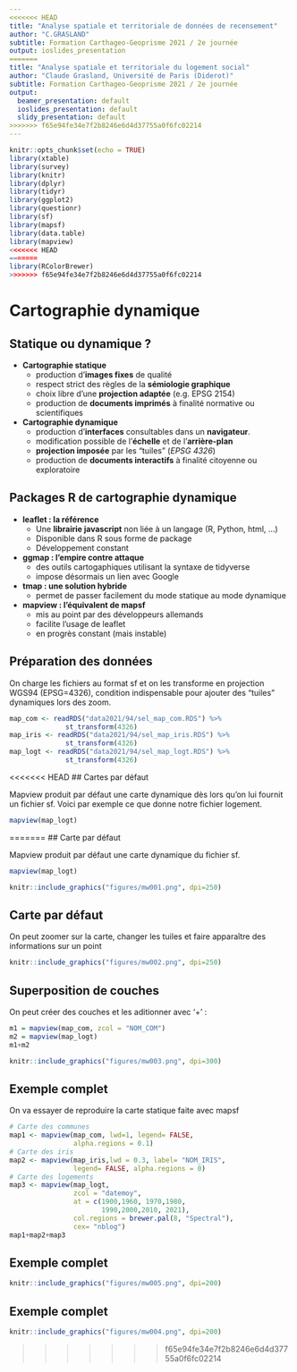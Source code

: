 ```yaml
---
<<<<<<< HEAD
title: "Analyse spatiale et territoriale de données de recensement"
author: "C.GRASLAND"
subtitle: Formation Carthageo-Geoprisme 2021 / 2e journée
output: ioslides_presentation
=======
title: "Analyse spatiale et territoriale du logement social"
author: "Claude Grasland, Université de Paris (Diderot)"
subtitle: Formation Carthageo-Geoprisme 2021 / 2e journée
output:
  beamer_presentation: default
  ioslides_presentation: default
  slidy_presentation: default
>>>>>>> f65e94fe34e7f2b8246e6d4d37755a0f6fc02214
---
```


```r
knitr::opts_chunk$set(echo = TRUE)
library(xtable)
library(survey)
library(knitr)
library(dplyr)
library(tidyr)
library(ggplot2)
library(questionr)
library(sf)
library(mapsf)
library(data.table)
library(mapview)
<<<<<<< HEAD
=======
library(RColorBrewer)
>>>>>>> f65e94fe34e7f2b8246e6d4d37755a0f6fc02214
```



# Cartographie dynamique


## Statique ou dynamique ?

- **Cartographie statique**
  - production d'**images fixes** de qualité
  - respect strict des règles de la **sémiologie graphique** 
  - choix libre d'une **projection adaptée** (e.g. EPSG 2154) 
  - production de **documents imprimés** à finalité normative ou scientifiques
  

- **Cartographie dynamique**
  - production d'**interfaces** consultables dans un **navigateur**. 
  - modification possible de l'**échelle** et de l'**arrière-plan** 
  - **projection imposée** par les "tuiles" (*EPSG 4326*)
  - production de **documents interactifs** à finalité citoyenne ou exploratoire


## Packages R de cartographie dynamique

- **leaflet :  la référence**
  - Une **librairie javascript** non liée à un langage (R, Python, html, ...)
  - Disponible dans R sous forme de package
  - Développement constant

- **ggmap :  l'empire contre attaque**
  - des outils cartogaphiques utilisant la syntaxe de tidyverse
  - impose désormais un lien avec Google

- **tmap :  une solution hybride**
  - permet de passer facilement du mode statique au mode dynamique

- **mapview : l'équivalent de mapsf**
  - mis au point par des développeurs allemands
  - facilite l'usage de leaflet
  - en progrès constant (mais instable) 

## Préparation des données

On charge les fichiers au format sf et on les transforme en projection WGS94 (EPSG=4326), condition indispensable pour ajouter des "tuiles" dynamiques lors des zoom.  

```r
map_com <- readRDS("data2021/94/sel_map_com.RDS") %>%
              st_transform(4326)
map_iris <- readRDS("data2021/94/sel_map_iris.RDS") %>%
              st_transform(4326)
map_logt <- readRDS("data2021/94/sel_map_logt.RDS") %>%
              st_transform(4326)
```

<<<<<<< HEAD
## Cartes par défaut

Mapview produit par défaut une carte dynamique dès lors qu'on lui fournit un fichier sf. Voici par exemple ce que donne notre fichier logement.

```r
mapview(map_logt)
```

=======
## Carte par défaut

Mapview produit par défaut une carte dynamique du fichier sf. 

```r
mapview(map_logt)
```

```r
knitr::include_graphics("figures/mw001.png", dpi=250)
```

## Carte par défaut

On peut zoomer sur la carte, changer les tuiles et faire apparaître des informations sur un point


```r
knitr::include_graphics("figures/mw002.png", dpi=250)
```

## Superposition de couches

On peut créer des couches et les aditionner avec '+' :

```r
m1 = mapview(map_com, zcol = "NOM_COM") 
m2 = mapview(map_logt)
m1+m2
```

```r
knitr::include_graphics("figures/mw003.png", dpi=300)
```


## Exemple complet

On va essayer de reproduire la carte statique faite avec mapsf

```r
# Carte des communes
map1 <- mapview(map_com, lwd=1, legend= FALSE,
                alpha.regions = 0.1)
# Carte des iris
map2 <- mapview(map_iris,lwd = 0.3, label= "NOM_IRIS",
                legend= FALSE, alpha.regions = 0)
# Carte des logements
map3 <- mapview(map_logt,
                zcol = "datemoy",
                at = c(1900,1960, 1970,1980,
                       1990,2000,2010, 2021),
                col.regions = brewer.pal(8, "Spectral"),
                cex= "nblog")
map1+map2+map3
```

## Exemple complet

```r
knitr::include_graphics("figures/mw005.png", dpi=200)
```



## Exemple complet

```r
knitr::include_graphics("figures/mw004.png", dpi=200)
```

>>>>>>> f65e94fe34e7f2b8246e6d4d37755a0f6fc02214



